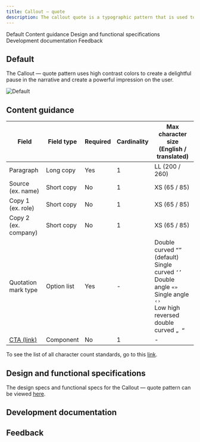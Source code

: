 ```yaml
---
title: Callout – quote
description: The callout quote is a typographic pattern that is used to highlight an impactful client statement or user testimonial.
---
```



<ComponentDescription name="Callout - quote" type="layout" />

<AnchorLinks>

<AnchorLink>Default</AnchorLink>
<AnchorLink>Content guidance</AnchorLink>
<AnchorLink>Design and functional specifications</AnchorLink>
<AnchorLink>Development documentation</AnchorLink>
<AnchorLink>Feedback</AnchorLink>

</AnchorLinks>

## Default
The Callout &mdash; quote pattern uses high contrast colors to create a delightful pause in the narrative and create a powerful impression on the user.

![Default](../../images/pattern/callout-quote/callout-quote.jpg)

## Content guidance

| Field | Field type | Required   | Cardinality | Max character size (English / translated) |
| -------- | --------- | ---------- | ---------- | ----------|
| Paragraph | Long copy | Yes   | 1 | LL (200 / 260)|
| Source (ex. name)  | Short copy | No  | 1 | XS (65 / 85) |
| Copy 1 (ex. role)  | Short copy | No | 1 | XS (65 / 85) |
| Copy 2 (ex. company)  | Short copy | No | 1 | XS (65 / 85)   |
| Quotation mark type | Option list | Yes | - | Double curved <code>“”</code> (default) <br>Single curved <code>‘’</code><br>Double angle <code>«»</code><br>Single angle <code>‹›</code><br>Low high reversed double curved <code>„ “</code> |
| [CTA (link)](https://www.ibm.com/standards/web/carbon-for-ibm-dotcom/components/cta/) | Component | No | 1 | - |

To see the list of all character count standards, go to this <a href="https://github.com/carbon-design-system/carbon-for-ibm-dotcom-website/wiki/Character-count-standards" target="_blank" rel="noreferrer noopener nofollow">link</a>.

## Design and functional specifications

The design specs and functional specs for the Callout &mdash; quote pattern can be viewed <a href="https://ibm.box.com/s/5p4zb97inftv5bj6dabgk8cpp9fbdr4w" target="_blank" rel="noreferrer noopener nofollow">here</a>.

## Development documentation

<ComponentStatus name="Callout - quote" type="layout" />

## Feedback

<ComponentFeedback />
